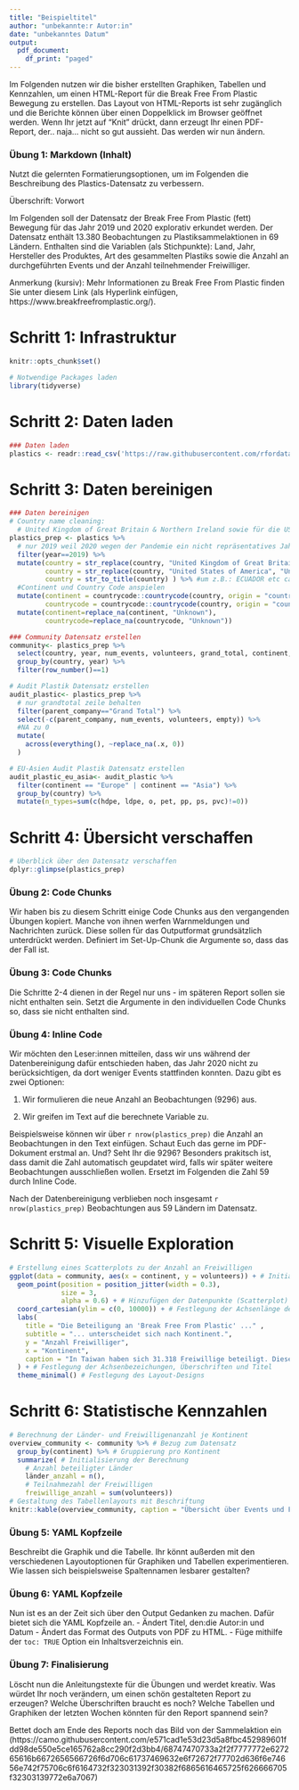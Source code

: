 ```yaml
---
title: "Beispieltitel"
author: "unbekannte:r Autor:in"
date: "unbekanntes Datum"
output:
  pdf_document:
    df_print: "paged"
---
```

Im Folgenden nutzen wir die bisher erstellten Graphiken, Tabellen und Kennzahlen, um einen HTML-Report für die Break Free From Plastic Bewegung zu erstellen. Das Layout von HTML-Reports ist sehr zugänglich und die Berichte können über einen Doppelklick im Browser geöffnet werden. Wenn Ihr jetzt auf "Knit" drückt, dann erzeugt Ihr einen PDF-Report, der.. naja... nicht so gut aussieht. Das werden wir nun ändern.

### Übung 1: Markdown (Inhalt)
Nutzt die gelernten Formatierungsoptionen, um im Folgenden die Beschreibung des Plastics-Datensatz zu verbessern.

Überschrift: Vorwort

Im Folgenden soll der Datensatz der Break Free From Plastic (fett) Bewegung für das Jahr 2019 und 2020 explorativ erkundet werden. Der Datensatz enthält 13.380 Beobachtungen zu Plastiksammelaktionen in 69 Ländern. Enthalten sind die Variablen  (als Stichpunkte): Land, Jahr, Hersteller des Produktes, Art des gesammelten Plastiks sowie die Anzahl an durchgeführten Events und der Anzahl teilnehmender Freiwilliger.

Anmerkung (kursiv): Mehr Informationen zu Break Free From Plastic finden Sie unter diesem Link (als Hyperlink einfügen, https://www.breakfreefromplastic.org/).

# Schritt 1: Infrastruktur
```r
knitr::opts_chunk$set()

# Notwendige Packages laden
library(tidyverse)
```

# Schritt 2: Daten laden
```r
### Daten laden
plastics <- readr::read_csv('https://raw.githubusercontent.com/rfordatascience/tidytuesday/master/data/2021/2021-01-26/plastics.csv')
```

# Schritt 3: Daten bereinigen
```r
### Daten bereinigen
# Country name cleaning: 
  # United Kingdom of Great Britain & Northern Ireland sowie für die USA
plastics_prep <- plastics %>%
  # nur 2019 weil 2020 wegen der Pandemie ein nicht repräsentatives Jahr ist
  filter(year==2019) %>%
  mutate(country = str_replace(country, "United Kingdom of Great Britain & Northern Ireland", "United Kingdom"),
         country = str_replace(country, "United States of America", "United States"),
         country = str_to_title(country) ) %>% #um z.B.: ECUADOR etc case ändern
  #Continent und Country Code anspielen
  mutate(continent = countrycode::countrycode(country, origin = "country.name", destination = "continent"),
         countrycode = countrycode::countrycode(country, origin = "country.name", destination = "iso3c")) %>%
  mutate(continent=replace_na(continent, "Unknown"),
         countrycode=replace_na(countrycode, "Unknown"))

### Community Datensatz erstellen
community<- plastics_prep %>%
  select(country, year, num_events, volunteers, grand_total, continent, countrycode) %>%
  group_by(country, year) %>%
  filter(row_number()==1)

# Audit Plastik Datensatz erstellen
audit_plastic<- plastics_prep %>%
  # nur grandtotal zeile behalten
  filter(parent_company=="Grand Total") %>%
  select(-c(parent_company, num_events, volunteers, empty)) %>%
  #NA zu 0
  mutate(
    across(everything(), ~replace_na(.x, 0))
  )

# EU-Asien Audit Plastik Datensatz erstellen
audit_plastic_eu_asia<- audit_plastic %>%
  filter(continent == "Europe" | continent == "Asia") %>%
  group_by(country) %>%
  mutate(n_types=sum(c(hdpe, ldpe, o, pet, pp, ps, pvc)!=0))
```

# Schritt 4: Übersicht verschaffen
```r
# Überblick über den Datensatz verschaffen
dplyr::glimpse(plastics_prep)
```


### Übung 2: Code Chunks
Wir haben bis zu diesem Schritt einige Code Chunks aus den vergangenden Übungen kopiert. Manche von ihnen werfen Warnmeldungen und Nachrichten zurück. Diese sollen für das Outputformat grundsätzlich unterdrückt werden. Definiert im Set-Up-Chunk die Argumente so, dass das der Fall ist.

### Übung 3: Code Chunks
Die Schritte 2-4 dienen in der Regel nur uns - im späteren Report sollen sie nicht enthalten sein. Setzt die Argumente in den individuellen Code Chunks so, dass sie nicht enthalten sind.

### Übung 4: Inline Code
Wir möchten den Leser:innen mitteilen, dass wir uns während der Datenbereinigung dafür entschieden haben, das Jahr 2020 nicht zu berücksichtigen, da dort weniger Events stattfinden konnten.
Dazu gibt es zwei Optionen:

1. Wir formulieren die neue Anzahl an Beobachtungen (9296) aus.

2. Wir greifen im Text auf die berechnete Variable zu.

Beispielsweise können wir über `r nrow(plastics_prep)` die Anzahl an Beobachtungen in den Text einfügen. Schaut Euch das gerne im PDF-Dokument erstmal an. Und? Seht Ihr die 9296? Besonders prakitsch ist, dass damit die Zahl automatisch geupdatet wird, falls wir später weitere Beobachtungen ausschließen wollen. Ersetzt im Folgenden die Zahl 59 durch Inline Code.

Nach der Datenbereinigung verblieben noch insgesamt `r nrow(plastics_prep)` Beobachtungen aus 59 Ländern im Datensatz.

# Schritt 5: Visuelle Exploration
```r
# Erstellung eines Scatterplots zu der Anzahl an Freiwilligen
ggplot(data = community, aes(x = continent, y = volunteers)) + # Initialisierung des ggplots mit Variablen
  geom_point(position = position_jitter(width = 0.3),
             size = 3,
             alpha = 0.6) + # Hinzufügen der Datenpunkte (Scatterplot) inkl. Stylingoptionen zur Positionierung, Punktegröße und Transparenz
  coord_cartesian(ylim = c(0, 10000)) + # Festlegung der Achsenlänge der y-Achse
  labs(
    title = "Die Beteiligung an 'Break Free From Plastic' ..." ,
    subtitle = "... unterscheidet sich nach Kontinent.",
    y = "Anzahl Freiwilliger",
    x = "Kontinent",
    caption = "In Taiwan haben sich 31.318 Freiwillige beteiligt. Diese Beoachtung \nwurde zur Lesbarkeit des Graphen ausgeklammert. \nDatenquelle: TidyTuesday und BFFP"
  ) + # Festlegung der Achsenbezeichungen, Überschriften und Titel
  theme_minimal() # Festlegung des Layout-Designs
```

# Schritt 6: Statistische Kennzahlen
```r
# Berechnung der Länder- und Freiwilligenanzahl je Kontinent
overview_community <- community %>% # Bezug zum Datensatz
  group_by(continent) %>% # Gruppierung pro Kontinent
  summarize( # Initialisierung der Berechnung
    # Anzahl beteiligter Länder
    länder_anzahl = n(),
    # Teilnahmezahl der Freiwilligen
    freiwillige_anzahl = sum(volunteers))
# Gestaltung des Tabellenlayouts mit Beschriftung
knitr::kable(overview_community, caption = "Übersicht über Events und Freiwillige")
```

### Übung 5: YAML Kopfzeile
Beschreibt die Graphik und die Tabelle. Ihr könnt außerden mit den verschiedenen Layoutoptionen für Graphiken und Tabellen experimentieren. Wie lassen sich beispielsweise Spaltennamen lesbarer gestalten? 

### Übung 6: YAML Kopfzeile
Nun ist es an der Zeit sich über den Output Gedanken zu machen. Dafür bietet sich die YAML Kopfzeile an.
- Ändert Titel, den:die Autor:in und Datum
- Ändert das Format des Outputs von PDF zu HTML.
- Füge mithilfe der `toc: TRUE` Option ein Inhaltsverzeichnis ein.

### Übung 7: Finalisierung
Löscht nun die Anleitungstexte für die Übungen und werdet kreativ. Was würdet Ihr noch verändern, um einen schön gestalteten Report zu erzeugen? Welche Überschriften braucht es noch? Welche Tabellen und Graphiken der letzten Wochen könnten für den Report spannend sein? 

Bettet doch am Ende des Reports noch das Bild von der Sammelaktion ein (https://camo.githubusercontent.com/e571cad1e53d23d5a8fbc452989601fdd98de550e5ce165762a8cc290f2d3bb4/68747470733a2f2f7777772e627265616b6672656566726f6d706c61737469632e6f72672f77702d636f6e74656e742f75706c6f6164732f323031392f30382f6865616465725f626666705f32303139772e6a7067)